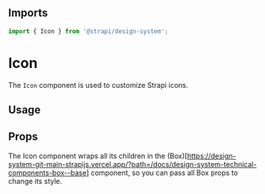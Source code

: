 

<Meta title="Design System/Technical Components/Icon" component={Icon} />

## Imports

```js
import { Icon } from '@strapi/design-system';
```

# Icon

The `Icon` component is used to customize Strapi icons.

## Usage

<Canvas withSource="open">
  <Story name="base">
    <Flex gap={3}>
      <Icon width={`${25 / 16}rem`} height={`${25 / 16}rem`} color="secondary500" as={Pencil} />
      <Icon width={`${15 / 16}rem`} height={`${15 / 16}rem`} color="alternative500" as={Play} />
      <Icon width={`${30 / 16}rem`} height={`${30 / 16}rem`} color="danger500" as={Trash} />
      <Icon as={Plus} />
    </Flex>
  </Story>
</Canvas>

## Props

The Icon component wraps all its children in the
(Box)[https://design-system-git-main-strapijs.vercel.app/?path=/docs/design-system-technical-components-box--base]
component, so you can pass all Box props to change its style.

<ArgsTable of={Icon} />
